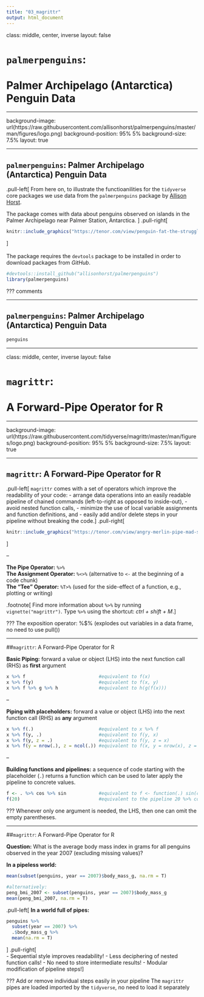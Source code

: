 ```yaml
---
title: "03_magrittr"
output: html_document
---
```


class: middle, center, inverse
layout: false

# `palmerpenguins`:<br><br>Palmer Archipelago (Antarctica) Penguin Data

---

background-image: url(https://raw.githubusercontent.com/allisonhorst/palmerpenguins/master/man/figures/logo.png)
background-position: 95% 5%
background-size: 7.5%
layout: true

---

## `palmerpenguins`: Palmer Archipelago<br>(Antarctica) Penguin Data
.pull-left[
From here on, to illustrate the functioanilities for the `tidyverse` core packages we use data from the `palmerpenguins` package by [Allison Horst](https://allisonhorst.github.io/palmerpenguins/).

The package comes with data about penguins observed on islands in the Palmer Archipelago near Palmer Station, Antarctica.
]
.pull-right[
```r
knitr::include_graphics("https://tenor.com/view/penguin-fat-the-struggle-is-real-lazy-gif-4242854.gif")
```
]
<br><br>
The package requires the `devtools` package to be installed in order to download packages from *GitHub*.
```r
#devtools::install_github("allisonhorst/palmerpenguins")
library(palmerpenguins)
```

???
comments

---

## `palmerpenguins`: Palmer Archipelago<br>(Antarctica) Penguin Data

```r
penguins
```

---

class: middle, center, inverse
layout: false

# `magrittr`:<br><br>A Forward-Pipe Operator for R

---

background-image: url(https://raw.githubusercontent.com/tidyverse/magrittr/master/man/figures/logo.png)
background-position: 95% 5%
background-size: 7.5%
layout: true

---

## `magrittr`: A Forward-Pipe Operator for R

.pull-left[
`magrittr` comes with a set of operators which improve the readability of your code:
- arrange data operations into an easily readable pipeline of chained commands (left-to-right as opposed to inside-out),
- avoid nested function calls,
- minimize the use of local variable assignments and function definitions, and
- easily add and/or delete steps in your pipeline without breaking the code.
]
.pull-right[
```r
knitr::include_graphics("https://tenor.com/view/angry-merlin-pipe-mad-smoke-gif-5680777.gif")
```
]

--

**The Pipe Operator:** `%>%`  
**The Assignment Operator:** `%<>%` (alternative to `<-` at the beginning of a code chunk)  
**The "Tee" Operator:** `%T>%` (used for the side-effect of a function, e.g., plotting or writing)

.footnote[
Find more information about `%>%` by running `vignette("magrittr")`. Type `%>%` using the shortcut: *ctrl + shift + M*.
]

???
The exposition operator: %$% (explodes out variables in a data frame, no need to use pull())

---

##`magrittr`: A Forward-Pipe Operator for R

**Basic Piping:** forward a value or object (LHS) into the next function call (RHS) as **first** argument
```r
x %>% f                           #equivalent to f(x)
x %>% f(y)                        #equivalent to f(x, y)
x %>% f %>% g %>% h               #equivalent to h(g(f(x)))
```

--

**Piping with placeholders:** forward a value or object (LHS) into the next function call (RHS) as **any** argument
```r
x %>% f(.)                        #equivalent to x %>% f
x %>% f(y, .)                     #equivalent to f(y, x)
x %>% f(y, z = .)                 #equivalent to f(y, z = x)
x %>% f(y = nrow(.), z = ncol(.)) #equivalent to f(x, y = nrow(x), z = ncol(x))
```

--

**Building functions and pipelines:** a sequence of code starting with the placeholder (`.`) returns a function which can be used to later apply the pipeline to concrete values.
```r
f <- . %>% cos %>% sin            #equivalent to f <- function(.) sin(cos(.))
f(20)                             #equivalent to the pipeline 20 %>% cos %>% sin
```

???
Whenever only one argument is needed, the LHS, then one can omit the empty parentheses.

---

##`magrittr`: A Forward-Pipe Operator for R

**Question:** What is the average body mass index in grams for all penguins observed in the year 2007 (excluding missing values)?

**In a pipeless world:**
```r
mean(subset(penguins, year == 2007)$body_mass_g, na.rm = T)

#alternatively:
peng_bmi_2007 <- subset(penguins, year == 2007)$body_mass_g
mean(peng_bmi_2007, na.rm = T)
```
.pull-left[
**In a world full of pipes:**
```r
penguins %>% 
  subset(year == 2007) %>% 
  .$body_mass_g %>% 
  mean(na.rm = T)
```
]
.pull-right[
<br>
- Sequential style improves readability!
- Less deciphering of nested function calls!
- No need to store intermediate results!
- Modular modification of pipeline steps!
]

???
Add or remove individual steps easily in your pipeline
The `magrittr` pipes are loaded imported by the `tidyverse`, no need to load it separately
